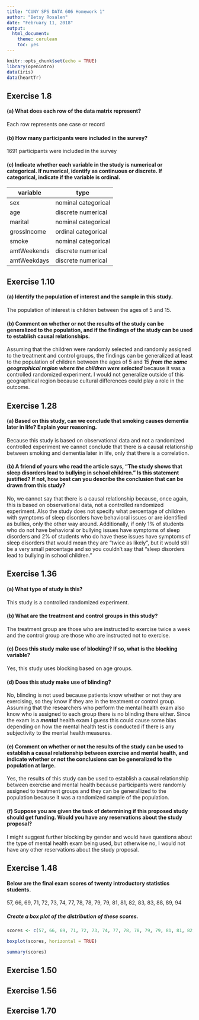 ```yaml
---
title: "CUNY SPS DATA 606 Homework 1"
author: "Betsy Rosalen"
date: "February 11, 2018"
output:
  html_document:
    theme: cerulean
    toc: yes
---
```


```r
knitr::opts_chunk$set(echo = TRUE)
library(openintro)
data(iris)
data(heartTr)
```

## Exercise 1.8

#### (a) What does each row of the data matrix represent?

Each row represents one case or record

#### (b) How many participants were included in the survey?

1691 participants were included in the survey

#### (c) Indicate whether each variable in the study is numerical or categorical. If numerical, identify as continuous or discrete. If categorical, indicate if the variable is ordinal.

variable      | type
-----         | -----
sex           | nominal categorical
age           | discrete numerical
marital       | nominal categorical
grossIncome   | ordinal categorical
smoke         | nominal categorical
amtWeekends   | discrete numerical
amtWeekdays   | discrete numerical

## Exercise 1.10

#### (a) Identify the population of interest and the sample in this study.

The population of interest is children between the ages of 5 and 15.

#### (b) Comment on whether or not the results of the study can be generalized to the population, and if the findings of the study can be used to establish causal relationships.

Assuming that the children were randomly selected and randomly assigned to the treatment and control groups, the findings can be generalized at least to the population of children between the ages of 5 and 15 ***from the same geographical region where the children were selected*** because it was a controlled randomized experiment.  I would not generalize outside of this geographical region because cultural differences could play a role in the outcome.

## Exercise 1.28

#### (a) Based on this study, can we conclude that smoking causes dementia later in life? Explain your reasoning.

Because this study is based on observational data and not a randomized controlled experiment we cannot conclude that there is a causal relationship between smoking and dementia later in life, only that there is a correlation.  

#### (b) A friend of yours who read the article says, “The study shows that sleep disorders lead to bullying in school children.” Is this statement justified? If not, how best can you describe the conclusion that can be drawn from this study?

No, we cannot say that there is a causal relationship because, once again, this is based on observational data, not a controlled randomized experiment.  Also the study does not specify what percentage of children with symptoms of sleep disorders have behavioral issues or are identified as bullies, only the other way around. Additionally, if only 1% of students who do not have behavioral or bullying issues have symptoms of sleep disorders and 2% of students who do have these issues have symptoms of sleep disorders that would mean they are "twice as likely", but it would still be a very small percentage and so you couldn't say that "sleep disorders lead to bullying in school children."

## Exercise 1.36

#### (a) What type of study is this?

This study is a controlled randomized experiment.

#### (b) What are the treatment and control groups in this study?

The treatment group are those who are instructed to exercise twice a week and the control group are those who are instructed not to exercise.

#### (c) Does this study make use of blocking? If so, what is the blocking variable?

Yes, this study uses blocking based on age groups.

#### (d) Does this study make use of blinding?

No, blinding is not used because patients know whether or not they are exercising, so they know if they are in the treatment or control group. Assuming that the researchers who perform the mental health exam also know who is assigned to each group there is no blinding there either.  Since the exam is a ***mental*** health exam I guess this could cause some bias depending on how the mental health test is conducted if there is any subjectivity to the mental health measures.

#### (e) Comment on whether or not the results of the study can be used to establish a causal relationship between exercise and mental health, and indicate whether or not the conclusions can be generalized to the population at large.

Yes, the results of this study can be used to establish a causal relationship between exercise and mental health because participants were randomly assigned to treatment groups and they can be generallized to the population because it was a randomized sample of the population.  

#### (f) Suppose you are given the task of determining if this proposed study should get funding. Would you have any reservations about the study proposal?

I might suggest further blocking by gender and would have questions about the type of mental health exam being used, but otherwise no, I would not have any other reservations about the study proposal.

## Exercise 1.48

#### Below are the final exam scores of twenty introductory statistics students. 

57, 66, 69, 71, 72, 73, 74, 77, 78, 78, 79, 79, 81, 81, 82, 83, 83, 88, 89, 94

##### Create a box plot of the distribution of these scores.

```r
scores <- c(57, 66, 69, 71, 72, 73, 74, 77, 78, 78, 79, 79, 81, 81, 82, 83, 83, 88, 89, 94)

boxplot(scores, horizontal = TRUE)

summary(scores)
```


## Exercise 1.50



## Exercise 1.56



## Exercise 1.70


